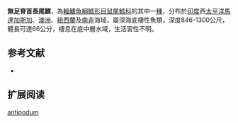 {{Speciesbox
| name = 無足脊首長尾鱈
| status = NE
| status_system = iucn3.1
| trend = unknow
| genus = Mesobius
| species = antipodum
| authority = Hubbs & Iwamoto, 1977
| synonyms = 
}}
'''無足脊首長尾鱈'''，為[[輻鰭魚綱|輻鰭魚綱]][[鱈形目|鱈形目]][[鼠尾鱈科|鼠尾鱈科]]的其中一[[種|種]]，分布於[[印度|印度]]西[[太平洋|太平洋]][[馬達加斯加|馬達加斯加]]、[[澳洲|澳洲]]、[[紐西蘭|紐西蘭]]及[[南非|南非]]海域，屬深海底棲性魚類，深度846-1300公尺，體長可達66公分，棲息在底中層水域，生活習性不明。

==参考文献==
*{{FishBase_species|genus=Mesobius|species=antipodum|year=2015|month=12}}

== 扩展阅读 ==
{{refbegin}}
{{wikispecies-inline|Mesobius antipodum|無足脊首長尾鱈}}
{{refend}}
{{Taxonbar|from=Q2465904}}

[[Category:脊首長尾鱈屬|antipodum]]


{{鱈形目小作品}}